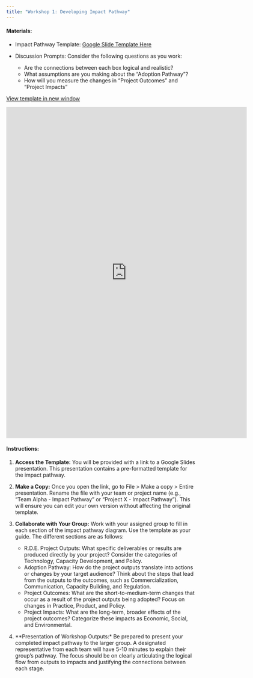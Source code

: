 ```yaml
---
title: "Workshop 1: Developing Impact Pathway"
---
```


#### Materials:

- Impact Pathway Template: [Google Slide Template Here](https://docs.google.com/presentation/d/1uXRE4CQ7ImtZhfyVaqw4VzGGQJ1q9WUz/edit?usp=sharing&ouid=109874235564209143956&rtpof=true&sd=true)
- Discussion Prompts: Consider the following questions as you work:
    
    - Are the connections between each box logical and realistic?
    - What assumptions are you making about the "Adoption Pathway"?
    - How will you measure the changes in "Project Outcomes" and "Project Impacts"
    
<a href="https://docs.google.com/presentation/d/1uXRE4CQ7ImtZhfyVaqw4VzGGQJ1q9WUz/edit?usp=sharing&ouid=109874235564209143956&rtpof=true&sd=true" target="_blank" class="btn-slides">View template in new window</a>
    
<iframe src="https://docs.google.com/presentation/d/e/2PACX-1vTkAS2ktZ8kj5zVUzfjLGfS0rlRhpMwLDs4fNhyIzb6uDijVt0mQ6a_1cCjQFArWw/pubembed?start=false&loop=false&delayms=3000" frameborder="0" width="640" height="882" allowfullscreen="true" mozallowfullscreen="true" webkitallowfullscreen="true"></iframe>


#### Instructions:

1. **Access the Template:** You will be provided with a link to a Google Slides presentation. This presentation contains a pre-formatted template for the impact pathway.

2. **Make a Copy:** Once you open the link, go to File > Make a copy > Entire presentation. Rename the file with your team or project name (e.g., "Team Alpha - Impact Pathway" or "Project X - Impact Pathway"). This will ensure you can edit your own version without affecting the original template.

3. **Collaborate with Your Group:** Work with your assigned group to fill in each section of the impact pathway diagram. Use the template as your guide. The different sections are as follows:

    - R.D.E. Project Outputs: What specific deliverables or results are produced directly by your project? Consider the categories of Technology, Capacity Development, and Policy.
    - Adoption Pathway: How do the project outputs translate into actions or changes by your target audience? Think about the steps that lead from the outputs to the outcomes, such as Commercialization, Communication, Capacity Building, and Regulation.
    - Project Outcomes: What are the short-to-medium-term changes that occur as a result of the project outputs being adopted? Focus on changes in Practice, Product, and Policy.
    - Project Impacts: What are the long-term, broader effects of the project outcomes? Categorize these impacts as Economic, Social, and Environmental.

4. **Presentation of Workshop Outputs:* Be prepared to present your completed impact pathway to the larger group. A designated representative from each team will have 5-10 minutes to explain their group's pathway. The focus should be on clearly articulating the logical flow from outputs to impacts and justifying the connections between each stage.
